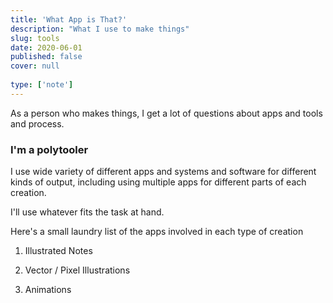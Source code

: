 ```yaml
---
title: 'What App is That?'
description: "What I use to make things"
slug: tools
date: 2020-06-01
published: false
cover: null
 
type: ['note']
---
```



As a person who makes things, I get a lot of questions about apps and tools and process.

### I'm a polytooler
I use wide variety of different apps and systems and software for different kinds of output, including using multiple apps for different parts of each creation. 

I'll use whatever fits the task at hand.  

Here's a small laundry list of the apps involved in each type of creation

1. Illustrated Notes

2. Vector / Pixel Illustrations

3. Animations